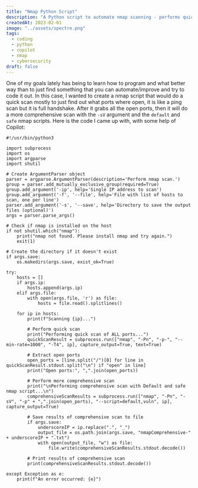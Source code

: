 ```yaml
---
title: "Nmap Python Script"
description: "A Python script to automate nmap scanning - performs quick port discovery followed by comprehensive scans with service detection and vulnerability scripts"
createdAt: 2023-02-01
image: "../assets/spectre.png"
tags:
  - coding
  - python
  - copilot
  - nmap
  - cybersecurity
draft: false
---
```


One of my goals lately has being to learn how to program and what better way than to just find something that you can automate/improve and try to code it out. 
In this case, I wanted to create a nmap script that would do a quick scan mostly to just find out what ports where open, it is like a ping scan but it is full handshake. After it grabs all the open ports, then it will do a more comprehensive scan with the `-sV` argument and the `default` and `safe` nmap scripts. Here is the code I came up with, with some help of Copilot:

```python3
#!/usr/bin/python3

import subprocess
import os
import argparse
import shutil

# Create ArgumentParser object
parser = argparse.ArgumentParser(description='Perform nmap scan.')
group = parser.add_mutually_exclusive_group(required=True)
group.add_argument('-ip', help='Single IP address to scan')
group.add_argument('-f', '--file', help='File with list of hosts to scan, one per line')
parser.add_argument('-s', '--save', help='Directory to save the output files (optional)')
args = parser.parse_args()

# Check if nmap is installed on the host
if not shutil.which("nmap"):
    print("nmap not found. Please install nmap and try again.")
    exit(1)

# Create the directory if it doesn't exist
if args.save:
    os.makedirs(args.save, exist_ok=True)

try:
    hosts = []
    if args.ip:
        hosts.append(args.ip)
    elif args.file:
        with open(args.file, 'r') as file:
            hosts = file.read().splitlines()

    for ip in hosts:
        print(f"Scanning {ip}...")

        # Perform quick scan
        print("Performing quick scan of ALL ports...")
        quickScanResult = subprocess.run(["nmap", "-Pn", "-p-", "--min-rate=1000", "-T4", ip], capture_output=True, text=True)

        # Extract open ports
        open_ports = [line.split("/")[0] for line in quickScanResult.stdout.split("\n") if "open" in line]
        print("Open ports:", ",".join(open_ports))

        # Perform more comprehensive scan
        print("\nPerforming comprehensive scan with Default and safe nmap script...\n")
        comprehensiveScanResults = subprocess.run(["nmap", "-Pn", "-sV", "-p" + ",".join(open_ports), "--script=default,vuln", ip], capture_output=True)

        # Save results of comprehensive scan to file
        if args.save:
            underscoreIP = ip.replace(".", "_")
            output_file = os.path.join(args.save, "nmapComprehensive-" + underscoreIP + ".txt")
            with open(output_file, "w") as file:
                file.write(comprehensiveScanResults.stdout.decode())

        # Print results of comprehensive scan
        print(comprehensiveScanResults.stdout.decode())

except Exception as e:
    print(f"An error occurred: {e}")
```